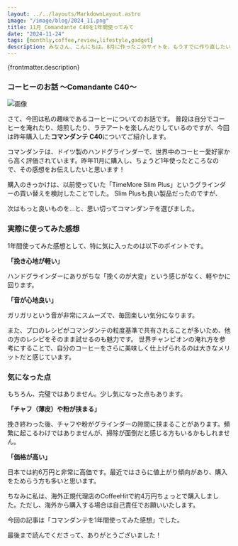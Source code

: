 ```yaml
---
layout: ../../layouts/MarkdownLayout.astro
image: "/image/blog/2024_11.png"
title: 11月_Comandante C40を1年間使ってみて
date: "2024-11-24"
tags: [monthly,coffee,review,lifestyle,gadget]
description: みなさん、こんにちは。8月に作ったこのサイトを、もうすでに作り直したいと思っている私です。だいぶ寒くなってきましたが、いかがお過ごしでしょうか？上旬は暖かい日が続いていましたが、最近は最低気温が10度を下回る日も増えてきましたね。最近、お問い合わせのスパム対策として、お問い合わせ内容に日本語が一文字でも含まれていないと弾くシステムに変更しました。この記事を読んでいる皆さんは問題ないかと思いますが、念のためお知らせいたします。それでは良い月末を。
---
```


<p>{frontmatter.description}</p>

### コーヒーのお話 ～Comandante C40～

![画像](/image/blog/2024_11_comandante.jpg)

さて、今回は私の趣味であるコーヒーについてのお話です。
普段は自分でコーヒーを淹れたり、焙煎したり、ラテアートを楽しんだりしているのですが、今回は昨年購入した**コマンダンテ C40**についてご紹介します。

コマンダンテは、ドイツ製のハンドグラインダーで、世界中のコーヒー愛好家から高く評価されています。昨年11月に購入し、ちょうど1年使ったところなので、その感想をお伝えしたいと思います！

購入のきっかけは、以前使っていた「TimeMore Slim Plus」というグラインダーの買い替えを検討したことでした。
Slim Plusも良い製品だったのですが、

次はもっと良いものを…と、思い切ってコマンダンテを選びました。

### 実際に使ってみた感想

1年間使ってみた感想として、特に気に入ったのは以下のポイントです。

**「挽き心地が軽い」**

ハンドグラインダーにありがちな「挽くのが大変」という感じがなく、軽やかに回ります。

**「音が心地良い」**

ガリガリという音が非常にスムーズで、毎回楽しい気分になります。

また、プロのレシピがコマンダンテの粒度基準で共有されることが多いため、他の方のレシピをそのまま試せるのも魅力です。
世界チャンピオンの淹れ方を参考にすることで、自分のコーヒーをさらに美味しく仕上げられるのは大きなメリットだと感じています。 

### 気になった点

もちろん、完璧ではありません。少し気になった点もあります。

**「チャフ（薄皮）や粉が挟まる」**

挽き終わった後、チャフや粉がグラインダーの隙間に挟まることがあります。頻繁に起こるわけではありませんが、掃除が面倒だと感じる方もいるかもしれません。

**「価格が高い」**

日本では約6万円と非常に高価です。最近ではさらに値上がり傾向があり、購入をためらう方も多いと思います。

ちなみに私は、海外正規代理店のCoffeeHitで約4万円ちょっとで購入しました。ただし、海外から購入する場合は自己責任でお願いいたします。

今回の記事は「コマンダンテを1年間使ってみた感想」でした。

最後まで読んでくださって、ありがとうございました！